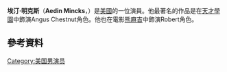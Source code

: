 {{Infobox person
| name = Aedin Mincks
| image = 
| ca
| birth_name = 
| birth_date = {{birth date and age|2000|10|10}}<ref name=medianet/>
| birth_place = [[美國|美國]][[喬治亞州|喬治亞州]]
| death_date = 
| death_place = 
| death_cause = 
| body_discovered = 
| resting_place = 
| other_names = 
| occupation = 演員
| years_active = 2008–現在
| spouse = 
| domestic_partner = 
| children = 
| parents = 
| signature = 
| website = 
}}
'''埃汀·明克斯'''（'''Aedin Mincks'''，{{bd|2000年|10月10日}}）是[[美國|美國]]的一位演員。他最著名的作品是在[[天才學園|天才學園]]中飾演Angus Chestnut角色。他也在電影[[熊麻吉|熊麻吉]]中飾演Robert角色。
==參考資料==
{{reflist |refs=
<ref name=medianet>{{cite web |url=http://www.disneychannelmedianet.com/web/showpage/showpage.aspx?program_id=900056&type=mincks |title="Aedin Mincks "''Angus Chestnut''" |publisher=Disney Channel Medianet |year=2013 |archiveurl=https://www.webcitation.org/6HA4Jx1IW?url=http://www.disneychannelmedianet.com/web/showpage/showpage.aspx?program_id=900056 |deadurl=yes |archivedate=2013-06-06 |access-date=2016-05-06 }}</ref>
}}
[[Category:美国男演员|Category:美国男演员]]